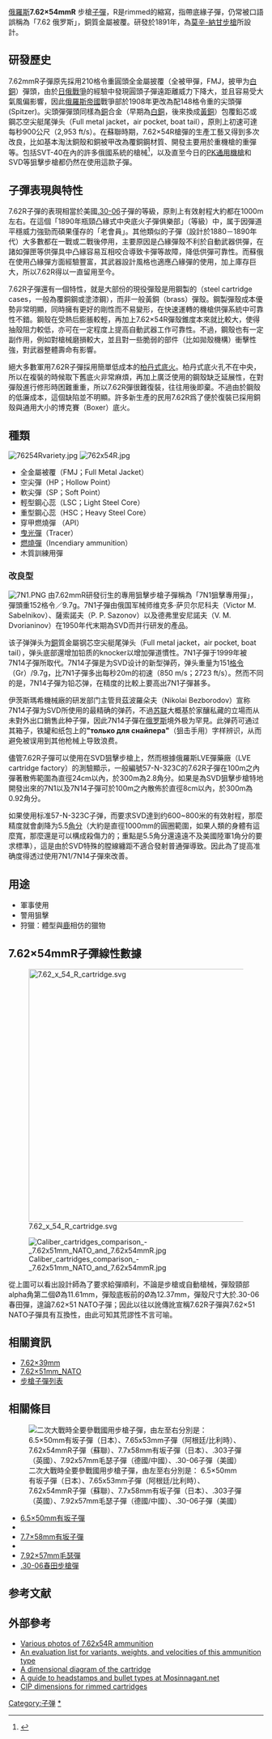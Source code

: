 {{NoteTA
|G1=Military
|G2=長度單位
|G3=Firearms
}}
{{Infobox Firearm Cartridge
|name= 7.62×54mmR
|image= [[File:Stripper_clip_of_Hungarian_7.62x54R.JPG|300px]]
|caption= 
|origin= {{flag|Russian Empire}}<br>{{USSR}}<br>{{RUS}}
|type= 步槍
<!-- Service history -->
|service= 1891年—
|used_by= [[俄罗斯帝国|俄罗斯帝国]]、[[苏联|苏联]]、[[俄羅斯聯邦|俄羅斯聯邦]]、[[芬蘭|芬蘭]]、[[中華人民共和國|中華人民共和國]]、大量[[华沙条约组织|华沙条约组织]]國家
|wars= 自[[日俄戰爭|日俄戰爭]]以來的多場武裝衝突
<!-- Production history -->
|designer= 
|design_date= 1891
|manufacturer=
|production_date=1891年—
|number= 
|variants= 
<!-- Specifications -->
|is_SI_specs= yes
|parent=
|case type= 瓶頸凸緣式[[中央式底火|中央式底火]]彈殼
|bullet= 7.9
|neck=
|shoulder=
|base=
|rim_dia= 14.48
|rim_thick=
|case_length= 53.72
|length= 77.16
|rifling=
|primer= [[柏丹式底火|柏丹式底火]]
|filling=
|filling_weight=
|detonation=
|yield=
<!-- Ballistic performance -->
|is_SI_ballistics=yes
|bw1= 150
|btype1= Spitzer
|vel1= 900
|en1= 3629
|bw2= 180
|btype2= Spitzer
|vel2= 785
|en2= 3614
|bw3=
|btype3=
|vel3=
|en3=
|bw4=
|btype4=
|vel4=
|en4=
|bw5=
|btype5=
|vel5=
|en5=
|test_barrel_length= 26.5 英吋
|balsrc= [http://www.chuckhawks.com/30Russian.htm ChuckHawks.com]
}}

[[俄羅斯|俄羅斯]]'''7.62×54mmR''' 步槍[[子彈|子彈]]，R是rimmed的縮寫，指帶底緣子彈，仍常被口語誤稱為「7.62 俄罗斯」，銅質金屬被覆。研發於1891年，為[[莫辛-納甘步槍|莫辛-納甘步槍]]所設計。

==研發歷史==
7.62mmR子彈原先採用210格令重圓頭全金屬披覆（全被甲彈，FMJ，披甲为[[白銅|白銅]]）彈頭，由於[[日俄戰爭|日俄戰爭]]的經驗中發現圓頭子彈遠距離威力下降大，並且容易受大氣風偏影響，因此[[俄羅斯帝國|俄羅斯帝國]]戰爭部於1908年更改為配148格令重的尖頭彈 (Spitzer)。尖頭彈彈頭同樣為[[銅|銅]]合金（早期為[[白銅|白銅]]，後來換成[[黃銅|黃銅]]）包覆鉛芯或鋼芯空尖艇尾弹头（Full metal jacket，air pocket, boat tail），原則上初速可達每秒900公尺（2,953 ft/s）。在蘇聯時期，7.62×54R槍彈的生產工藝又得到多次改良，比如基本淘汰銅殼和銅被甲改為覆銅鋼材質、開發主要用於重機槍的重彈等。包括SVT-40在內的許多俄國系統的槍械<ref>{{Cite web |url=http://www.chuckhawks.com/30Russian.htm |title=7.62x54mmR |accessdate=2007-06-09 |archive-date=2007-03-11 |archive-url=https://web.archive.org/web/20070311005851/http://www.chuckhawks.com/30Russian.htm |dead-url=no }}</ref>，以及直至今日的[[PK通用機槍|PK通用機槍]]和SVD等狙擊步槍都仍然在使用這款子彈。

== 子彈表現與特性 ==
7.62R子彈的表現相當於美國[[.30-06春田步槍彈|.30-06]]子彈的等級，原則上有效射程大約都在1000m左右。在這個「1890年瓶頸凸緣式中央底火子彈俱樂部」（等級）中，属于因彈道平穩威力強勁而碩果僅存的「老會員」。其他類似的子彈（設計於1880－1890年代）大多數都在一戰或二戰後停用，主要原因是凸緣彈殼不利於自動武器供彈，在諸如彈匣等供彈具中凸緣容易互相咬合導致卡彈等故障，降低供彈可靠性。而蘇俄在使用凸緣彈方面經驗豐富，其武器設計風格也適應凸緣彈的使用，加上庫存巨大，所以7.62R得以一直留用至今。

7.62R子彈還有一個特性，就是大部份的現役彈殼是用鋼製的（steel cartridge cases，一般為覆銅鋼或塗漆鋼），而非一般黃銅（brass）彈殼。鋼製彈殼成本優勢非常明顯，同時擁有更好的剛性而不易變形，在快速運轉的機槍供彈系統中可靠性不錯。鋼殼在受熱后膨脹較輕，再加上7.62×54R彈殼錐度本來就比較大，使得抽殼阻力較低，亦可在一定程度上提高自動武器工作可靠性。不過，鋼殼也有一定副作用，例如對槍械磨損較大，並且對一些脆弱的部件（比如拋殼機構）衝擊性強，對武器整體壽命有影響。

絕大多數軍用7.62R子彈採用簡單低成本的[[柏丹式底火|柏丹式底火]]。柏丹式底火孔不在中央，所以在複裝的時候取下舊底火非常麻煩，再加上廣泛使用的鋼殼缺乏延展性，在對彈殼進行修形時困難重重，所以7.62R彈很難復裝，往往用後即棄。不過由於鋼殼的低廉成本，這個缺陷並不明顯。許多新生產的民用7.62R爲了便於復裝已採用銅殼與通用大小的博克賽（Boxer）底火。

== 種類 ==
[[File:76254Rvariety.jpg|thumb]]
[[File:762x54R.jpg|thumb]]
* 全金屬被覆（FMJ；Full Metal Jacket）
* 空尖彈（HP；Hollow Point）
* 軟尖彈（SP；Soft Point）
* 輕型鋼心蕊（LSC；Light Steel Core）
* 重型鋼心蕊（HSC；Heavy Steel Core）
* 穿甲燃燒彈 （API）
* [[曳光彈|曳光彈]]（Tracer）
* [[燃燒彈|燃燒彈]]（Incendiary ammunition）
* 木質訓練用彈

=== 改良型 ===
[[File:7N1.PNG|right]]
由7.62mmR研發衍生的專用狙擊步槍子彈稱為「7N1狙擊專用彈」，彈頭重152格令／9.7g。7N1子彈由俄国军械师维克多·萨贝尔尼科夫（Victor M. Sabelnikov）、薩索諾夫（P. P. Sazonov）以及德弗里安尼諾夫（V. M. Dvorianinov）在1950年代末期為SVD而并行研发的產品。

该子弹弹头为[[銅|銅]]質金屬{{Link-en|全金屬子彈外殼|Full metal jacket bullet|被覆}}钢芯空尖艇尾弹头（Full metal jacket，air pocket, boat tail），弹头底部還增加铅质的knocker以增加彈道慣性。7N1子彈于1999年被7N14子彈所取代。7N14子彈是为SVD设计的新型弹药，弹头重量为151[[格令|格令]]（Gr）/9.7g，比7N1子彈多出每秒20m的初速（850 m/s；2723 ft/s）。然而不同的是，7N14子彈为铅芯弹，在精度的比較上要高出7N1子彈甚多。

伊茨斯瑪希機械廠的研发部门主管貝茲波羅朵夫（Nikolai Bezborodov）宣称7N14子彈为SVD所使用的最精确的弹药，不過[[苏联|苏联]]大概基於家釀私藏的立場而从未對外出口銷售此种子彈，因此7N14子彈在[[俄罗斯|俄罗斯]]境外极为罕見。此弹药可通过其箱子，铁罐和纸包上的'''"только для снайпера"'''（狙击手用）字样辨识，从而避免被误用到其他枪械上导致浪费。

儘管7.62R子彈可以使用在SVD狙擊步槍上，然而根據俄羅斯LVE彈藥廠（LVE cartridge factory）的測驗顯示，一般編號57-N-323C的7.62R子彈在100m之內彈著散佈範圍為直徑24cm以內，於300m為2.8角分。如果是為SVD狙擊步槍特地開發出來的7N1以及7N14子彈可於100m之內散佈於直徑8cm以內，於300m為0.92角分。

如果使用标准57-N-323C子弹，而要求SVD達到约600~800米的有效射程，那麼精度就會劇降为5.5[[角分|角分]]（大約是直徑1000mm的圓圈範圍，如果人類的身體有這麼寬，那麼還是可以構成殺傷力的；重點是5.5角分還遠遠不及美國陸軍1角分的要求標準），這是由於SVD特殊的膛線纏距不適合發射普通彈導致。因此為了提高准确度得透过使用7N1/7N14子彈來改善。

== 用途 ==
* 軍事使用
* 警用狙擊
* 狩獵：體型與[[鹿|鹿]]相仿的獵物

== 7.62×54mmR子彈線性數據 ==
[[File:7.62_x_54_R_cartridge.svg|500px]]

[[File:Caliber_cartridges_comparison_-_7.62x51mm_NATO_and_7.62x54mmR.jpg|thumb]]

從上圖可以看出設計師為了要求給彈順利，不論是步槍或自動槍械，彈殼頸部alpha角第二個Ø為11.61mm，彈殼底板前的Ø為12.37mm，彈殼尺寸大於.30-06春田彈，遑論7.62×51 NATO子彈；因此以往以訛傳訛宣稱7.62R子彈與7.62×51 NATO子彈具有互換性，由此可知其荒謬性不言可喻。

== 相關資訊 ==
* [[7.62×39mm|7.62×39mm]]
* [[7.62×51mm_NATO|7.62×51mm_NATO]]
* [[步槍子彈列表|步槍子彈列表]]

==相關條目==
[[File:Cartridges Comparison 6.5x50mm, 7.65x53mm, 7.62x54mmR, 7.7x58mm, .303 British, 7.92x57mm and .30-06.jpg|thumb|right|二次大戰時全要參戰國用步槍子彈，由左至右分別是：
6.5×50mm有坂子彈（日本）、7.65x53mm子彈（阿根廷/比利時）、7.62x54mmR子彈（蘇聯）、7.7x58mm有坂子彈（日本）、.303子彈（英國）、7.92x57mm毛瑟子彈（德國/中國）、.30-06子彈（美國）]]

*[[6.5×50mm有坂子彈|6.5×50mm有坂子彈]]
*{{Link-en|7.65×53mm子彈|7.65×53mm Mauser}}
*[[7.7×58mm有坂子彈|7.7×58mm有坂子彈]]
*{{Link-en|.303彈|.303 British}}
*[[7.92×57毫米毛瑟彈|7.92×57mm毛瑟彈]]
*[[.30-06春田步槍彈|.30-06春田步槍彈]]

== 参考文献 ==
{{reflist}}

== 外部參考 ==
{{Commonscat|7.62x54 mm R}}
* [http://www.conjay.com/Ammunition%20for%20Armor%20Testing%20East%207.62mm%20x%2054R.htm Various photos of 7.62x54R ammunition]{{Wayback|url=http://www.conjay.com/Ammunition%20for%20Armor%20Testing%20East%207.62mm%20x%2054R.htm |date=20070611173558 }}
* [http://7.62x54r.net/MosinID/MosinAmmo.htm An evaluation list for variants, weights, and velocities of this ammunition type]{{Wayback|url=http://7.62x54r.net/MosinID/MosinAmmo.htm |date=20060816083857 }}
* [http://7.62x54r.net/MosinID/MosinCartridges.htm A dimensional diagram of the cartridge]{{Wayback|url=http://7.62x54r.net/MosinID/MosinCartridges.htm |date=20061116000928 }}
* [http://www.mosinnagant.net/i3tro4.asp A guide to headstamps and bullet types at Mosinnagant.net]{{Wayback|url=http://www.mosinnagant.net/i3tro4.asp |date=20070626101047 }}
* [https://web.archive.org/web/20110524063731/http://www.intermin.fi/intermin/images.nsf/files/B0E765375DA00143C2256FBE0032DD2A/%24file/TABIIcal.pdf CIP dimensions for rimmed cartridges]

{{一戰俄羅斯步兵槍械}}
{{二戰蘇聯步兵槍械}}
{{二戰芬蘭步兵槍械}}
{{北伐至抗戰時期中華民國步兵武器裝備}}
{{現代俄羅斯軍隊單兵武器及彈藥}}
{{現代烏克蘭軍隊武器及彈藥}}
{{中国人民解放军现役单兵武器及弹药}}

[[Category:子弹|Category:子弹]]
[[Category:7.62×54毫米槍械|*]]